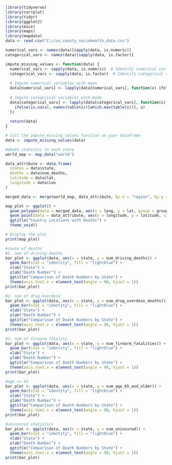 
```{r}
library(tidyverse)
library(corrplot)
library(tidyr)
library(ggplot2)
library(mice)
library(maps)
library(mapdata)
data <- read.csv("C://us_county_sociohealth_data.csv")
```


```{r}
numerical_vars <- names(data)[sapply(data, is.numeric)]
categorical_vars <- names(data)[sapply(data, is.factor)]

impute_missing_values <- function(data) {
  numerical_vars <- sapply(data, is.numeric)  # Identify numerical variables
  categorical_vars <- sapply(data, is.factor)  # Identify categorical variables
  
  # Impute numerical variables with mean
  data[numerical_vars] <- lapply(data[numerical_vars], function(x) ifelse(is.na(x), mean(x, na.rm = TRUE), x))
  
  # Impute categorical variables with mode
  data[categorical_vars] <- lapply(data[categorical_vars], function(x) {
    ifelse(is.na(x), names(table(x))[which.max(table(x))], x)
  })
  
  return(data)
}

# Call the impute_missing_values function on your dataframe
data <- impute_missing_values(data)
```

```{r}
#death statistic in each state
world_map <- map_data("world")

data_attribute <- data.frame(
  states = data$state,
  deaths = data$num_deaths,
  latitude = data$lat,
  longitude = data$lon
)

merged_data <- merge(world_map, data_attribute, by.x = "region", by.y = "states", all = TRUE)

map_plot <- ggplot() +
  geom_polygon(data = merged_data, aes(x = long, y = lat, group = group), fill = "lightblue", color = "black") +
  geom_point(data = data_attribute, aes(x = longitude, y = latitude, size = deaths), color = "red") +
  ggtitle("Country Locations with Deaths") +
  theme_void()

# Display the plot
print(map_plot)

```

```{r}
#cause of deaths
#1. num of driving deaths
bar_plot <- ggplot(data, aes(x = state, y = num_driving_deaths)) +
  geom_bar(stat = "identity", fill = "lightblue") +
  xlab("State") +
  ylab("Death Number") +
  ggtitle("Comparison of Death Numbers by State") +
  theme(axis.text.x = element_text(angle = 90, hjust = 1))
print(bar_plot)

#2. num of drug overdose
bar_plot <- ggplot(data, aes(x = state, y = num_drug_overdose_deaths)) +
  geom_bar(stat = "identity", fill = "lightblue") +
  xlab("State") +
  ylab("Death Number") +
  ggtitle("Comparison of Death Numbers by State") +
  theme(axis.text.x = element_text(angle = 90, hjust = 1))
print(bar_plot)

#3. num of firearm fatality
bar_plot <- ggplot(data, aes(x = state, y = num_firearm_fatalities)) +
  geom_bar(stat = "identity", fill = "lightblue") +
  xlab("State") +
  ylab("Death Number") +
  ggtitle("Comparison of Death Numbers by State") +
  theme(axis.text.x = element_text(angle = 90, hjust = 1))
print(bar_plot)
```
```{r}
#age >= 65
bar_plot <- ggplot(data, aes(x = state, y = num_age_65_and_older)) +
  geom_bar(stat = "identity", fill = "lightblue") +
  xlab("State") +
  ylab("Death Number") +
  ggtitle("Comparison of Death Numbers by State") +
  theme(axis.text.x = element_text(angle = 90, hjust = 1))
print(bar_plot)
```

```{r}
#uninsured statistics
bar_plot <- ggplot(data, aes(x = state, y = num_uninsured)) +
  geom_bar(stat = "identity", fill = "lightblue") +
  xlab("State") +
  ylab("Death Number") +
  ggtitle("Comparison of Death Numbers by State") +
  theme(axis.text.x = element_text(angle = 90, hjust = 1))
print(bar_plot)
```

